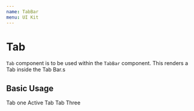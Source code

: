 ```yaml
---
name: TabBar
menu: UI Kit
---
```





# Tab
`Tab` component is to be used within the `TabBar` component. This renders a Tab inside the Tab Bar.s

## Basic Usage
<Playground>
  <HorizontalGutter>
    <TabBar defaultActiveTab="one">
      <Tab tabId="one">Tab one</Tab>
      <Tab tabId="second">Active Tab</Tab>
      <Tab tabId="three">Tab Three</Tab>
    </TabBar>
  </HorizontalGutter>
</Playground>
